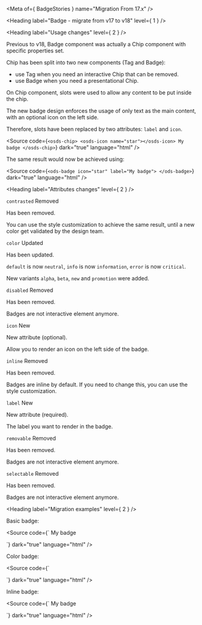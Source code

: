 
<Meta of={ BadgeStories } name="Migration From 17.x" />

<Heading label="Badge - migrate from v17 to v18" level={ 1 } />

<Heading label="Usage changes" level={ 2 } />

Previous to v18, Badge component was actually a Chip component with specific properties set.

Chip has been split into two new components (Tag and Badge):
- use Tag when you need an interactive Chip that can be removed.
- use Badge when you need a presentational Chip.

On Chip component, slots were used to allow any content to be put inside the chip.

The new badge design enforces the usage of only text as the main content, with an optional icon on the left side.

Therefore, slots have been replaced by two attributes: `label` and `icon`.

<Source code={`
<osds-chip>
  <osds-icon name="star"></osds-icon>
  My badge
</osds-chip>
`}
        dark="true"
        language="html" />

The same result would now be achieved using:

<Source code={`
<ods-badge icon="star"
           label="My badge">
</ods-badge>
`}
        dark="true"
        language="html" />

<Heading label="Attributes changes" level={ 2 } />

`contrasted` <OdsBadge color="critical" size="sm">Removed</OdsBadge>

Has been removed.

You can use the style customization to achieve the same result, until a new color get validated by the design team.

`color` <OdsBadge color="information" size="sm">Updated</OdsBadge>

Has been updated.

`default` is now `neutral`, `info` is now `information`, `error` is now `critical`.

New variants `alpha`, `beta`, `new` and `promotion` were added.

`disabled` <OdsBadge color="critical" size="sm">Removed</OdsBadge>

Has been removed.

Badges are not interactive element anymore.

`icon` <OdsBadge color="success" size="sm">New</OdsBadge>

New attribute (optional).

Allow you to render an icon on the left side of the badge.

`inline` <OdsBadge color="critical" size="sm">Removed</OdsBadge>

Has been removed.

Badges are inline by default. If you need to change this, you can use the style customization.

`label` <OdsBadge color="success" size="sm">New</OdsBadge>

New attribute (required).

The label you want to render in the badge.

`removable` <OdsBadge color="critical" size="sm">Removed</OdsBadge>

Has been removed.

Badges are not interactive element anymore.

`selectable` <OdsBadge color="critical" size="sm">Removed</OdsBadge>

Has been removed.

Badges are not interactive element anymore.

<Heading label="Migration examples" level={ 2 } />

Basic badge:

<Source code={`
<osds-chip>
  My badge
</osds-chip>

<!-- is now -->

<ods-badge label="My badge">
</ods-badge>
`}
        dark="true"
        language="html" />


Color badge:

<Source code={`
<osds-chip color="info">
</osds-chip>

<!-- is now -->

<ods-badge color="information">
</ods-badge>
`}
        dark="true"
        language="html" />

Inline badge:

<Source code={`
<osds-chip inline>
  My badge
</osds-chip>

<!-- is now -->

<ods-badge label="My badge">
</ods-badge>
`}
        dark="true"
        language="html" />
